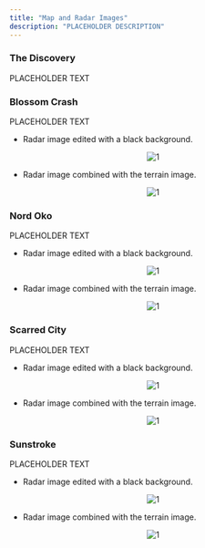 ```yaml
---
title: "Map and Radar Images"
description: "PLACEHOLDER DESCRIPTION"
---
```


### The Discovery

PLACEHOLDER TEXT

### Blossom Crash

PLACEHOLDER TEXT

- Radar image edited with a black background.

<div align="center">

![1](https://raw.githubusercontent.com/ThatSINEWAVE/pcw-bughunters/refs/heads/main/images/datamining/Maps%20and%20Radars/RADAR_VIETNAM_BLACK_BACKGROUND.png)

</div>

- Radar image combined with the terrain image.

<div align="center">

![1](https://raw.githubusercontent.com/ThatSINEWAVE/pcw-bughunters/refs/heads/main/images/datamining/Maps%20and%20Radars/TERRAIN_RADAR_VIETNAM.png)

</div>

### Nord Oko

PLACEHOLDER TEXT

- Radar image edited with a black background.

<div align="center">

![1](https://raw.githubusercontent.com/ThatSINEWAVE/pcw-bughunters/refs/heads/main/images/datamining/Maps%20and%20Radars/RADAR_NORDOKO_BLACK_BACKGROUND.png)

</div>

- Radar image combined with the terrain image.

<div align="center">

![1](https://raw.githubusercontent.com/ThatSINEWAVE/pcw-bughunters/refs/heads/main/images/datamining/Maps%20and%20Radars/TERRAIN_RADAR_NORDOKO.png)

</div>

### Scarred City

PLACEHOLDER TEXT

- Radar image edited with a black background.

<div align="center">

![1](https://raw.githubusercontent.com/ThatSINEWAVE/pcw-bughunters/refs/heads/main/images/datamining/Maps%20and%20Radars/RADAR_BEIRUT_BLACK_BACKGROUND.png)

</div>

- Radar image combined with the terrain image.

<div align="center">

![1](https://raw.githubusercontent.com/ThatSINEWAVE/pcw-bughunters/refs/heads/main/images/datamining/Maps%20and%20Radars/TERRAIN_RADAR_BEIRUT.png)

</div>

### Sunstroke

PLACEHOLDER TEXT

- Radar image edited with a black background.

<div align="center">

![1](https://raw.githubusercontent.com/ThatSINEWAVE/pcw-bughunters/refs/heads/main/images/datamining/Maps%20and%20Radars/RADAR_SUNSTROKE_BLACK_BACKGROUND.png)

</div>

- Radar image combined with the terrain image.

<div align="center">

![1](https://raw.githubusercontent.com/ThatSINEWAVE/pcw-bughunters/refs/heads/main/images/datamining/Maps%20and%20Radars/TERRAIN_RADAR_SUNSTROKE.png)

</div>